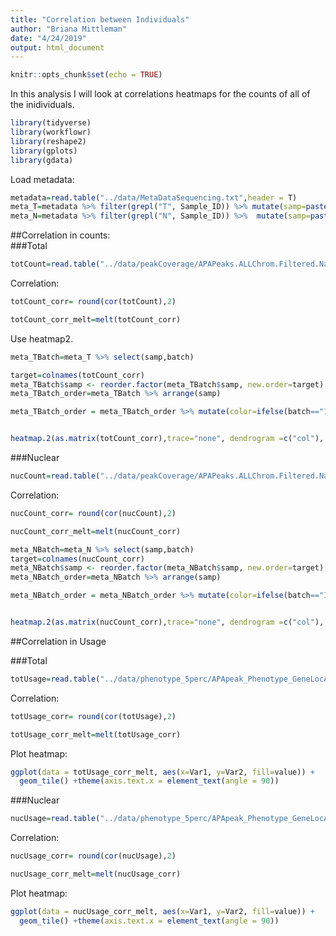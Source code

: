 ```yaml
---
title: "Correlation between Individuals"
author: "Briana Mittleman"
date: "4/24/2019"
output: html_document
---
```


```r
knitr::opts_chunk$set(echo = TRUE)
```
In this analysis I will look at correlations heatmaps for the counts of all of the inidividuals. 

```r
library(tidyverse)
library(workflowr)
library(reshape2)
library(gplots)
library(gdata)
```

Load metadata:  

```r
metadata=read.table("../data/MetaDataSequencing.txt",header = T)
meta_T=metadata %>% filter(grepl("T", Sample_ID)) %>% mutate(samp=paste("X", Sample_ID, sep=""))
meta_N=metadata %>% filter(grepl("N", Sample_ID)) %>%  mutate(samp=paste("X", Sample_ID, sep=""))
```


##Correlation in counts:  
###Total  

```r
totCount=read.table("../data/peakCoverage/APAPeaks.ALLChrom.Filtered.Named.GeneLocAnnoPARSED.Total.Quant.Fixed.fc", stringsAsFactors = F,header=T) %>% select(-Geneid, -Chr, -Start, -End, -Strand, -Length)
```

Correlation: 

```r
totCount_corr= round(cor(totCount),2)

totCount_corr_melt=melt(totCount_corr)

```

Use heatmap2.  

```r

meta_TBatch=meta_T %>% select(samp,batch)

target=colnames(totCount_corr)
meta_TBatch$samp <- reorder.factor(meta_TBatch$samp, new.order=target)
meta_TBatch_order=meta_TBatch %>% arrange(samp)

meta_TBatch_order = meta_TBatch_order %>% mutate(color=ifelse(batch=="1", "green", ifelse(batch=="2", "blue", ifelse(batch=="3", "purple", "pink"))))


heatmap.2(as.matrix(totCount_corr),trace="none", dendrogram =c("col"), ColSideColors =meta_TBatch_order$color, key=T)
```



###Nuclear  


```r
nucCount=read.table("../data/peakCoverage/APAPeaks.ALLChrom.Filtered.Named.GeneLocAnnoPARSED.Nuclear.Quant.Fixed.fc", stringsAsFactors = F,header=T) %>% select(-Geneid, -Chr, -Start, -End, -Strand, -Length)
```

Correlation: 

```r
nucCount_corr= round(cor(nucCount),2)

nucCount_corr_melt=melt(nucCount_corr)

```

```r
meta_NBatch=meta_N %>% select(samp,batch)
target=colnames(nucCount_corr)
meta_NBatch$samp <- reorder.factor(meta_NBatch$samp, new.order=target)
meta_NBatch_order=meta_NBatch %>% arrange(samp)

meta_NBatch_order = meta_NBatch_order %>% mutate(color=ifelse(batch=="1", "green", ifelse(batch=="2", "blue", ifelse(batch=="3", "purple", "pink"))))


heatmap.2(as.matrix(nucCount_corr),trace="none", dendrogram =c("col"), ColSideColors =meta_NBatch_order$color, key=T)
```


##Correlation in Usage  

###Total  

```r
totUsage=read.table("../data/phenotype_5perc/APApeak_Phenotype_GeneLocAnno.Total.5perc.CountsNumeric", stringsAsFactors = F,header=F, col.names = colnames(totCount)) 
```

Correlation: 

```r
totUsage_corr= round(cor(totUsage),2)

totUsage_corr_melt=melt(totUsage_corr)

```

Plot heatmap:
```r
ggplot(data = totUsage_corr_melt, aes(x=Var1, y=Var2, fill=value)) + 
  geom_tile() +theme(axis.text.x = element_text(angle = 90))
```
###Nuclear  


```r
nucUsage=read.table("../data/phenotype_5perc/APApeak_Phenotype_GeneLocAnno.Nuclear.5perc.CountsNumeric", stringsAsFactors = F,header=F, col.names = colnames(nucCount)) 
```

Correlation: 

```r
nucUsage_corr= round(cor(nucUsage),2)

nucUsage_corr_melt=melt(nucUsage_corr)

```

Plot heatmap:

```r
ggplot(data = nucUsage_corr_melt, aes(x=Var1, y=Var2, fill=value)) + 
  geom_tile() +theme(axis.text.x = element_text(angle = 90))
```
